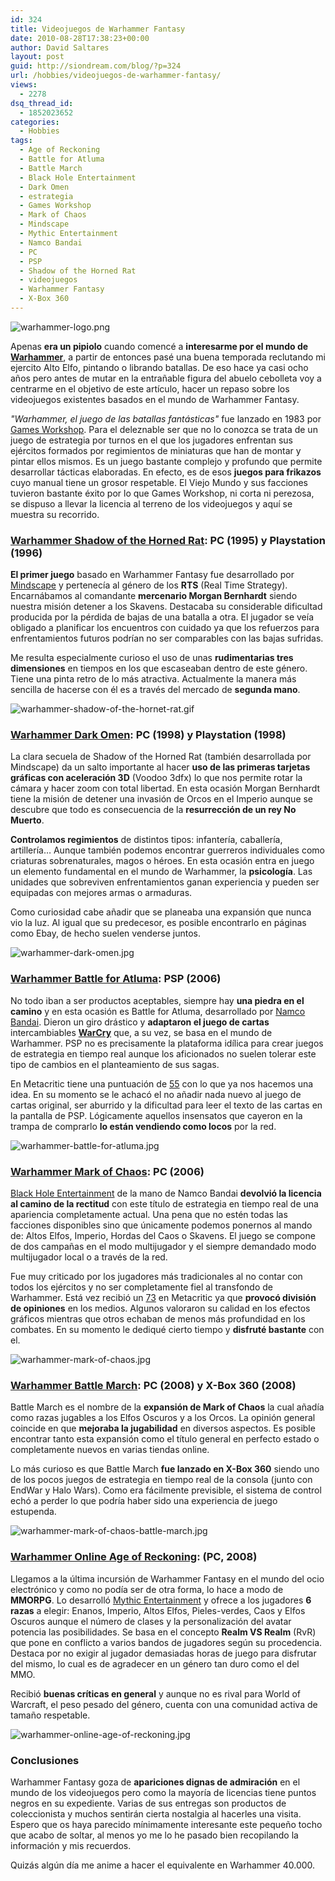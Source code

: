 ```yaml
---
id: 324
title: Videojuegos de Warhammer Fantasy
date: 2010-08-28T17:38:23+00:00
author: David Saltares
layout: post
guid: http://siondream.com/blog/?p=324
url: /hobbies/videojuegos-de-warhammer-fantasy/
views:
  - 2278
dsq_thread_id:
  - 1852023652
categories:
  - Hobbies
tags:
  - Age of Reckoning
  - Battle for Atluma
  - Battle March
  - Black Hole Entertainment
  - Dark Omen
  - estrategia
  - Games Workshop
  - Mark of Chaos
  - Mindscape
  - Mythic Entertainment
  - Namco Bandai
  - PC
  - PSP
  - Shadow of the Horned Rat
  - videojuegos
  - Warhammer Fantasy
  - X-Box 360
---
```


![warhammer-logo.png](/img/wp/warhammer-logo.webp)

Apenas **era un pipiolo** cuando comencé a **interesarme por el mundo de [Warhammer](http://en.wikipedia.org/wiki/Warhammer_Fantasy_Battle)**, a partir de entonces pasé una buena temporada reclutando mi ejercito Alto Elfo, pintando o librando batallas. De eso hace ya casi ocho años pero antes de mutar en la entrañable figura del abuelo cebolleta voy a centrarme en el objetivo de este artículo, hacer un repaso sobre los videojuegos existentes basados en el mundo de Warhammer Fantasy.

_"Warhammer, el juego de las batallas fantásticas"_ fue lanzado en 1983 por [Games Workshop](http://es.wikipedia.org/wiki/Games_Workshop). Para el deleznable ser que no lo conozca se trata de un juego de estrategia por turnos en el que los jugadores enfrentan sus ejércitos formados por regimientos de miniaturas que han de montar y pintar ellos mismos. Es un juego bastante complejo y profundo que permite desarrollar tácticas elaboradas. En efecto, es de esos **juegos para frikazos** cuyo manual tiene un grosor respetable. El Viejo Mundo y sus facciones tuvieron bastante éxito por lo que Games Workshop, ni corta ni perezosa, se dispuso a llevar la licencia al terreno de los videojuegos y aquí se muestra su recorrido.

### [Warhammer Shadow of the Horned Rat](http://en.wikipedia.org/wiki/Warhammer:_Shadow_of_the_Horned_Rat): PC (1995) y Playstation (1996)

**El primer juego** basado en Warhammer Fantasy fue desarrollado por [Mindscape](Mindscape) y pertenecía al género de los **RTS** (Real Time Strategy). Encarnábamos al comandante **mercenario Morgan Bernhardt** siendo nuestra misión detener a los Skavens. Destacaba su considerable dificultad producida por la pérdida de bajas de una batalla a otra. El jugador se veía obligado a planificar los encuentros con cuidado ya que los refuerzos para enfrentamientos futuros podrían no ser comparables con las bajas sufridas.

Me resulta especialmente curioso el uso de unas **rudimentarias tres dimensiones** en tiempos en los que escaseaban dentro de este género. Tiene una pinta retro de lo más atractiva. Actualmente la manera más sencilla de hacerse con él es a través del mercado de **segunda mano**.

![warhammer-shadow-of-the-hornet-rat.gif](/img/wp/warhammer-shadow-of-the-hornet-rat.gif)

### [Warhammer Dark Omen](http://en.wikipedia.org/wiki/Warhammer:_Dark_Omen): PC (1998) y Playstation (1998)

La clara secuela de Shadow of the Horned Rat (también desarrollada por Mindscape) da un salto importante al hacer **uso de las primeras tarjetas gráficas con aceleración 3D** (Voodoo 3dfx) lo que nos permite rotar la cámara y hacer zoom con total libertad. En esta ocasión Morgan Bernhardt tiene la misión de detener una invasión de Orcos en el Imperio aunque se descubre que todo es consecuencia de la **resurrección de un rey No Muerto**.

**Controlamos regimientos** de distintos tipos: infantería, caballería, artillería… Aunque también podemos encontrar guerreros individuales como criaturas sobrenaturales, magos o héroes. En esta ocasión entra en juego un elemento fundamental en el mundo de Warhammer, la **psicología**. Las unidades que sobreviven enfrentamientos ganan experiencia y pueden ser equipadas con mejores armas o armaduras.

Como curiosidad cabe añadir que se planeaba una expansión que nunca vio la luz. Al igual que su predecesor, es posible encontrarlo en páginas como Ebay, de hecho suelen venderse juntos.

![warhammer-dark-omen.jpg](/img/wp/warhammer-dark-omen.webp)

### [Warhammer Battle for Atluma](http://en.wikipedia.org/wiki/Warhammer:_Battle_for_Atluma): PSP (2006)

No todo iban a ser productos aceptables, siempre hay **una piedra en el camino** y en esta ocasión es Battle for Atluma, desarrollado por [Namco Bandai](http://es.wikipedia.org/wiki/Namco_Bandai_Games). Dieron un giro drástico y **adaptaron el juego de cartas** intercambiables **[WarCry](http://en.wikipedia.org/wiki/WarCry_%28game%29)** que, a su vez, se basa en el mundo de Warhammer. PSP no es precisamente la plataforma idílica para crear juegos de estrategia en tiempo real aunque los aficionados no suelen tolerar este tipo de cambios en el planteamiento de sus sagas.

En Metacritic tiene una puntuación de [55](http://www.metacritic.com/game/psp/warhammer-battle-for-atluma) con lo que ya nos hacemos una idea. En su momento se le achacó el no añadir nada nuevo al juego de cartas original, ser aburrido y la dificultad para leer el texto de las cartas en la pantalla de PSP. Lógicamente aquellos insensatos que cayeron en la trampa de comprarlo **lo están vendiendo como locos** por la red.

![warhammer-battle-for-atluma.jpg](/img/wp/warhammer-battle-for-atluma.webp)

### [Warhammer Mark of Chaos](http://en.wikipedia.org/wiki/Warhammer:_Mark_of_Chaos): PC (2006)

[Black Hole Entertainment](http://en.wikipedia.org/wiki/Black_Hole_Entertainment) de la mano de Namco Bandai **devolvió la licencia al camino de la rectitud** con este título de estrategia en tiempo real de una apariencia completamente actual. Una pena que no estén todas las facciones disponibles sino que únicamente podemos ponernos al mando de: Altos Elfos, Imperio, Hordas del Caos o Skavens. El juego se compone de dos campañas en el modo multijugador y el siempre demandado modo multijugador local o a través de la red.

Fue muy criticado por los jugadores más tradicionales al no contar con todos los ejércitos y no ser completamente fiel al transfondo de Warhammer. Está vez recibió un [73](http://www.metacritic.com/game/pc/warhammer-mark-of-chaos) en Metacritic ya que **provocó división de opiniones** en los medios. Algunos valoraron su calidad en los efectos gráficos mientras que otros echaban de menos más profundidad en los combates. En su momento le dediqué cierto tiempo y **disfruté bastante** con el.

![warhammer-mark-of-chaos.jpg](/img/wp/warhammer-mark-of-chaos.webp)

### [Warhammer Battle March](http://en.wikipedia.org/wiki/Warhammer:_Battle_March): PC (2008) y X-Box 360 (2008)

Battle March es el nombre de la **expansión de Mark of Chaos** la cual añadía como razas jugables a los Elfos Oscuros y a los Orcos. La opinión general coincide en que **mejoraba la jugabilidad** en diversos aspectos. Es posible encontrar tanto esta expansión como el título general en perfecto estado o completamente nuevos en varias tiendas online.

Lo más curioso es que Battle March **fue lanzado en X-Box 360** siendo uno de los pocos juegos de estrategia en tiempo real de la consola (junto con EndWar y Halo Wars). Como era fácilmente previsible, el sistema de control echó a perder lo que podría haber sido una experiencia de juego estupenda.

![warhammer-mark-of-chaos-battle-march.jpg](/img/wp/warhammer-mark-of-chaos-battle-march.webp)

### [Warhammer Online Age of Reckoning](http://en.wikipedia.org/wiki/Warhammer_Online:_Age_of_Reckoning): (PC, 2008)

Llegamos a la última incursión de Warhammer Fantasy en el mundo del ocio electrónico y como no podía ser de otra forma, lo hace a modo de **MMORPG**. Lo desarrolló [Mythic Entertainment](http://en.wikipedia.org/wiki/Mythic_Entertainment) y ofrece a los jugadores **6 razas** a elegir: Enanos, Imperio, Altos Elfos, Pieles-verdes, Caos y Elfos Oscuros aunque el número de clases y la personalización del avatar potencia las posibilidades. Se basa en el concepto **Realm VS Realm** (RvR) que pone en conflicto a varios bandos de jugadores según su procedencia. Destaca por no exigir al jugador demasiadas horas de juego para disfrutar del mismo, lo cual es de agradecer en un género tan duro como el del MMO.

Recibió **buenas críticas en general** y aunque no es rival para World of Warcraft, el peso pesado del género, cuenta con una comunidad activa de tamaño respetable.

![warhammer-online-age-of-reckoning.jpg](/img/wp/warhammer-online-age-of-reckoning.webp)

### Conclusiones

Warhammer Fantasy goza de **apariciones dignas de admiración** en el mundo de los videojuegos pero como la mayoría de licencias tiene puntos negros en su expediente. Varias de sus entregas son productos de coleccionista y muchos sentirán cierta nostalgia al hacerles una visita. Espero que os haya parecido mínimamente interesante este pequeño tocho que acabo de soltar, al menos yo me lo he pasado bien recopilando la información y mis recuerdos.

Quizás algún día me anime a hacer el equivalente en Warhammer 40.000.
